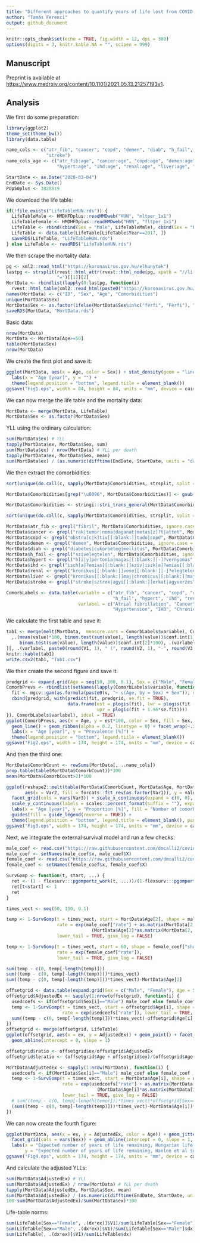 ```yaml
---
title: "Different approaches to quantify years of life lost from COVID-19"
author: "Tamás Ferenci"
output: github_document
---
```


```r
knitr::opts_chunk$set(echo = TRUE, fig.width = 12, dpi = 300)
options(digits = 3, knitr.kable.NA = "", scipen = 999)
```

## Manuscript

Preprint is available at [https://www.medrxiv.org/content/10.1101/2021.05.13.21257193v1](https://www.medrxiv.org/content/10.1101/2021.05.13.21257193v1).

## Analysis

We first do some preparation:

```r
library(ggplot2)
theme_set(theme_bw())
library(data.table)

name_cols <- c("atr_fib", "cancer", "copd", "demen", "diab", "h_fail", "hypert", "ihd", "renal", "liver",
               "stroke")
name_cols_age <- c("atr_fib:age", "cancer:age", "copd:age", "demen:age", "diab:age", "h_fail:age", 
                   "hypert:age", "ihd:age", "renal:age", "liver:age", "stroke:age")

StartDate <- as.Date("2020-03-04")
EndDate <- Sys.Date()
Pop50plus <- 3828819
```

We download the life table:

```r
if(!file.exists("LifeTableHUN.rds")) {
  LifeTableMale <- HMDHFDplus::readHMDweb("HUN", "mltper_1x1")
  LifeTableFemale <- HMDHFDplus::readHMDweb("HUN", "fltper_1x1")
  LifeTable <- rbind(cbind(Sex = "Male", LifeTableMale), cbind(Sex = "Female", LifeTableFemale))
  LifeTable <- data.table(LifeTable[LifeTable$Year==2017, ])
  saveRDS(LifeTable, "LifeTableHUN.rds")
} else LifeTable <- readRDS("LifeTableHUN.rds")
```

We then scrape the mortality data:

```r
pg <- xml2::read_html("https://koronavirus.gov.hu/elhunytak")
lastpg <- strsplit(rvest::html_attr(rvest::html_node(pg, xpath = "//li[@class='pager-last']/a"), "href"),
                   "=")[[1]][2]
MortData <- rbindlist(lapply(0:lastpg, function(i)
  rvest::html_table(xml2::read_html(paste0("https://koronavirus.gov.hu/elhunytak?page=", i)))[[1]]))
names(MortData) <- c("ID", "Sex", "Age", "Comorbidities")
unique(MortData$Sex)
MortData$Sex <- as.factor(ifelse(MortData$Sex%in%c("férfi", "Férfi"), "Male", "Female"))
saveRDS(MortData, "MortData.rds")
```

Basic data:

```r
nrow(MortData)
MortData <- MortData[Age>=50]
table(MortData$Sex)
nrow(MortData)
```

We create the first plot and save it:

```r
ggplot(MortData, aes(x = Age, color = Sex)) + stat_density(geom = "line", position = "identity") +
  labs(x = "Age [year]", y = "") +
  theme(legend.position = "bottom", legend.title = element_blank())
ggsave("Fig1.eps", width = 84, height = 84, units = "mm", device = cairo_ps)
```

We can now merge the life table and the mortality data:

```r
MortData <- merge(MortData, LifeTable)
MortData$Sex <- as.factor(MortData$Sex)
```


YLL using the ordinary calculation:

```r
sum(MortData$ex) # YLL
tapply(MortData$ex, MortData$Sex, sum)
sum(MortData$ex) / nrow(MortData) # YLL per death
tapply(MortData$ex, MortData$Sex, mean)
sum(MortData$ex) / (as.numeric(difftime(EndDate, StartDate, units = "days"))/365.24 * Pop50plus) # YLL per person-year

```

We then extract the comorbidities:

```r
sort(unique(do.call(c, sapply(MortData$Comorbidities, strsplit, split = ""))))

MortData$Comorbidities[grep("\u0096", MortData$Comorbidities)] <- gsub("\u0096", "", MortData$Comorbidities[grep("\u0096", MortData$Comorbidities)])

MortData$Comorbidities <- stringi::stri_trans_general(MortData$Comorbidities, "Latin-ASCII")

sort(unique(do.call(c, sapply(MortData$Comorbidities, strsplit, split = ""))))

MortData$atr_fib <- grepl("fibril", MortData$Comorbidities, ignore.case = TRUE)
MortData$cancer <- grepl("rak|tumor|noma|daganat|metas[z]?t|attet", MortData$Comorbidities, ignore.case = TRUE)
MortData$copd <- grepl("obstru[c|k]tiv[[:blank:]]tudo|copd", MortData$Comorbidities, ignore.case = TRUE)
MortData$demen <- grepl("demen", MortData$Comorbidities, ignore.case = TRUE)
MortData$diab <- grepl("diabetes|cukorbeteg|mellitus", MortData$Comorbidities, ignore.case = TRUE)|grepl("DM|IDDM|T1DM|T2DM", MortData$Comorbidities, ignore.case = FALSE)
MortData$h_fail <- grepl("szivelegtelen", MortData$Comorbidities, ignore.case = TRUE)
MortData$hypert <- grepl("h[i|y]pertonia|magas[[:blank:]|-]?vernyomas", MortData$Comorbidities, ignore.case = TRUE)
MortData$ihd <- grepl("isch[a]?emias[[:blank:]]sziv|iszk[a]?emias[[:blank:]]sziv|angina|infar[k|c]tus", MortData$Comorbidities, ignore.case = TRUE)|grepl("IHD|CAD|CHD|AMI", MortData$Comorbidities, ignore.case = FALSE)
MortData$renal <- grepl("kronikus[[:blank:]]vese[[:blank:]|-]?elegtelen|chronicus[[:blank:]]vese[[:blank:]|-]?elegtelen", MortData$Comorbidities, ignore.case = TRUE)
MortData$liver <- grepl("kronikus[[:blank:]]maj|chronicus[[:blank:]]maj|majzsugor|majelegtelen|cirr|kronikus[[:blank:]]hepa|chronicus[[:blank:]]hepa|majmegna|alkoholos[[:blank:]]maj", MortData$Comorbidities, ignore.case = TRUE)
MortData$stroke <- grepl("stroke|sztrok|agyi[[:blank:]]erkat|agyverzes", MortData$Comorbidities, ignore.case = TRUE)

ComorbLabels <- data.table(variable = c("atr_fib", "cancer", "copd", "demen", "diab",
                                        "h_fail", "hypert", "ihd", "renal", "liver", "stroke"),
                           varlabel = c("Atrial fibrillation", "Cancer", "COPD", "Dementia", "Diabetes", "Heart failure",
                                        "Hypertension", "IHD", "Chronic renal failure", "Chronic liver disease", "Stroke"))
```

We calculate the first table and save it:

```r
tab1 <- merge(melt(MortData,  measure.vars = ComorbLabels$variable), ComorbLabels)[
  ,.(mean(value)*100, binom.test(sum(value), length(value))$conf.int[1]*100,
     binom.test(sum(value), length(value))$conf.int[2]*100), .(varlabel)
][, .(varlabel, paste0(round(V1, 1), " (", round(V2, 1), "-", round(V3, 1), ")"))]
knitr::kable(tab1)
write.csv2(tab1, "Tab1.csv")
```

We then create the second figure and save it:

```r
predgrid <- expand.grid(Age = seq(50, 100, 0.1), Sex = c("Male", "Female"))
ComorbPrevs <- rbindlist(setNames(lapply(ComorbLabels$variable, function(v) {
  fit <- mgcv::gam(as.formula(paste0(v, "~ s(Age, by = Sex) + Sex")), data = MortData, family = binomial)
  cbind(predgrid, with(predict(fit, predgrid, se.fit = TRUE),
                       data.frame(est = plogis(fit), lwr = plogis(fit - 1.96*se.fit),
                                  upr = plogis(fit + 1.96*se.fit))))
}), ComorbLabels$varlabel), idcol = TRUE)
ggplot(ComorbPrevs, aes(x = Age, y = est*100, color = Sex, fill = Sex, ymin = lwr*100, ymax = upr*100)) +
  geom_line() + geom_ribbon(alpha = 0.2, linetype = 0) + facet_wrap(~.id) +
  labs(x = "Age [year]", y = "Prevalence [%]") +
  theme(legend.position = "bottom", legend.title = element_blank())
ggsave("Fig2.eps", width = 174, height = 174, units = "mm", device = cairo_ps)
```

And then the third one:

```r
MortData$ComorbCount <- rowSums(MortData[, ..name_cols])
prop.table(table(MortData$ComorbCount))*100
mean(MortData$ComorbCount>2)*100

ggplot(reshape2::melt(table(MortData$ComorbCount, MortData$Age, MortData$Sex)),
       aes(x = Var2, fill = forcats::fct_rev(as.factor(Var1)), y = value)) + geom_area(position = "fill", alpha = 0.7) +
  facet_grid(cols = vars(Var3)) + scale_x_continuous(expand = c(0, 0), limits = c(50, 90)) +
  scale_y_continuous(labels = scales::percent_format(suffix = ""), expand = c(0, 0)) + 
  labs(x = "Age [year]", y = "Proportion [%]", fill = "Number of comorbidities") +
  guides(fill = guide_legend(reverse = TRUE)) +
  theme(legend.position = "bottom", legend.title = element_blank(), panel.spacing = unit(1, "lines"))
ggsave("Fig3.eps", width = 174, height = 174, units = "mm", device = cairo_ps)
```

Next, we integrate the external survival model and run a few checks:

```r
male_coef <- read.csv("https://raw.githubusercontent.com/dmcalli2/covid19_yll_final/master/Data/sail_outputs/male_coef.csv")
male_coef <- setNames(male_coef$x, male_coef$X)
female_coef <- read.csv("https://raw.githubusercontent.com/dmcalli2/covid19_yll_final/master/Data/sail_outputs/female_coef.csv")
female_coef <- setNames(female_coef$x, female_coef$X)

SurvGomp <- function(t, start, ...) {
  ret <- (1 - flexsurv:::pgompertz_work(t, ...))/(1-flexsurv:::pgompertz_work(start, ...))
  ret[t<start] <- 1
  ret
}

times_vect <- seq(50, 150, 0.1)

temp <- 1-SurvGomp(t = times_vect, start = MortData$Age[2], shape = male_coef["shape"],
                   rate = exp(male_coef["rate"] + as.matrix(MortData[2, ..name_cols])%*%male_coef[name_cols] +
                                (MortData$Age[2]*as.matrix(MortData[2, ..name_cols]))%*%male_coef[name_cols_age]),
                   lower_tail = TRUE, give_log = FALSE)

temp <- 1-SurvGomp(t = times_vect, start = 60, shape = female_coef["shape"],
                   rate = exp(female_coef["rate"]),
                   lower_tail = TRUE, give_log = FALSE)

sum(temp - c(0, temp[-length(temp)]))
sum((temp - c(0, temp[-length(temp)]))*times_vect)
sum((temp - c(0, temp[-length(temp)]))*times_vect)-MortData$Age[2]

offsetgrid <- data.table(expand.grid(Sex = c("Male", "Female"), Age = 50:110))
offsetgrid$AdjustedEx <- sapply(1:nrow(offsetgrid), function(i) {
  usedcoefs <- if(offsetgrid$Sex[i]=="Male") male_coef else female_coef
  temp <- 1-SurvGomp(t = times_vect, start = offsetgrid$Age[i], shape = usedcoefs["shape"],
                     rate = exp(usedcoefs["rate"]), lower_tail = TRUE, give_log = FALSE)
  sum((temp - c(0, temp[-length(temp)]))*times_vect)-offsetgrid$Age[i]
})
offsetgrid <- merge(offsetgrid, LifeTable)
ggplot(offsetgrid, aes(x = ex, y = AdjustedEx)) + geom_point() + facet_grid(cols = vars(Sex)) +
  geom_abline(intercept = 0, slope = 1)

offsetgrid$ratio <- offsetgrid$ex/offsetgrid$AdjustedEx
offsetgrid$leratio <- (offsetgrid$Age + offsetgrid$ex)/(offsetgrid$Age + offsetgrid$AdjustedEx)

MortData$AdjustedEx <- sapply(1:nrow(MortData), function(i) {
  usedcoefs <- if(MortData$Sex[i]=="Male") male_coef else female_coef
  temp <- 1-SurvGomp(t = times_vect, start = MortData$Age[i], shape = usedcoefs["shape"],
                     rate = exp(usedcoefs["rate"] + as.matrix(MortData[i, ..name_cols])%*%usedcoefs[name_cols] +
                                  (MortData$Age[i]*as.matrix(MortData[i, ..name_cols]))%*%usedcoefs[name_cols_age]),
                     lower_tail = TRUE, give_log = FALSE)
  # sum((temp - c(0, temp[-length(temp)]))*times_vect)*offsetgrid[Sex==MortData$Sex[i]&Age==MortData$Age[i]]$leratio-MortData$Age[i]
  (sum((temp - c(0, temp[-length(temp)]))*times_vect)-MortData$Age[i])*offsetgrid[Sex==MortData$Sex[i]&Age==MortData$Age[i]]$ratio
})

```

We can now create the fourth figure:

```r
ggplot(MortData, aes(x = ex, y = AdjustedEx, color = Age)) + geom_jitter(size = 0.1, width = 1, height = 1) +
  facet_grid(cols = vars(Sex)) + geom_abline(intercept = 0, slope = 1, color = "red") +
  labs(x = "Expected number of years of life remaining, Hungarian life table [year]",
       y = "Expected number of years of life remaining, Hanlon et al survival model [year]")
ggsave("Fig4.eps", width = 174, height = 174, units = "mm", device = cairo_ps)
```

And calculate the adjusted YLLs:

```r
sum(MortData$AdjustedEx) # YLL
sum(MortData$AdjustedEx) / nrow(MortData) # YLL per death
tapply(MortData$AdjustedEx, MortData$Sex, mean)
sum(MortData$AdjustedEx) / (as.numeric(difftime(EndDate, StartDate, units = "days"))/365.24 * Pop50plus) # YLL per person-year
100-sum(MortData$AdjustedEx)/sum(MortData$ex)*100
```

Life-table norms:

```r
sum(LifeTable[Sex=="Female", .(dx*ex)]$V1)/sum(LifeTable[Sex=="Female"]$dx)
sum(LifeTable[Sex=="Male", .(dx*ex)]$V1)/sum(LifeTable[Sex=="Male"]$dx)
sum(LifeTable[, .(dx*ex)]$V1)/sum(LifeTable$dx)
```
